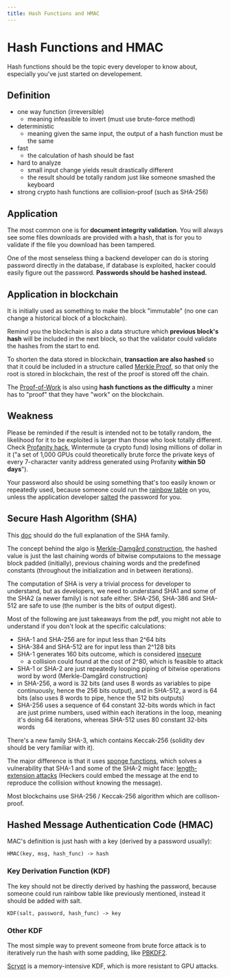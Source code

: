 ```yaml
---
title: Hash Functions and HMAC
---
```


# Hash Functions and HMAC

Hash functions should be the topic every developer to know about, especially
you've just started on developement.

## Definition

- one way function (irreversible)
  - meaning infeasible to invert (must use brute-force method)
- deterministic
  - meaning given the same input, the output of a hash function must be the same
- fast
  - the calculation of hash should be fast
- hard to analyze
  - small input change yields result drastically different
  - the result should be totally random just like someone smashed the keyboard
- strong crypto hash functions are collision-proof (such as SHA-256)

## Application

The most common one is for **document integrity validation**. You will always
see some files downloads are provided with a hash, that is for you to validate
if the file you download has been tampered.

One of the most senseless thing a backend developer can do is storing password
directly in the database, if database is exploited, hacker coould easily figure
out the password. **Passwords should be hashed instead.**

## Application in blockchain

It is initially used as something to make the block "immutable" (no one can
change a historical block of a blockchain).

Remind you the blockchain is also a data structure which **previous block's
hash** will be included in the next block, so that the validator could validate
the hashes from the start to end.

To shorten the data stored in blockchain, **transaction are also hashed** so
that it could be included in a structure called
[Merkle Proof](https://ethereum.org/en/developers/tutorials/merkle-proofs-for-offline-data-integrity/),
so that only the root is stored in blockchain, the rest of the proof is stored
off the chain.

The
[Proof-of-Work](https://ethereum.org/en/developers/docs/consensus-mechanisms/pow/)
is also using **hash functions as the difficulty** a miner has to "proof" that
they have "work" on the blockchain.

## Weakness

Please be reminded if the result is intended not to be totally random, the
likelihood for it to be exploited is larger than those who look totally
different. Check
[Profanity hack](https://halborn.com/explained-the-profanity-address-generator-hack-september-2022/),
Wintermute (a crypto fund) losing millions of dollar in it ("a set of 1,000 GPUs
could theoretically brute force the private keys of every 7-character vanity
address generated using Profanity **within 50 days**").

Your password also should be using something that's too easily known or
repeatedly used, because someone could run the
[rainbow table](https://www.geeksforgeeks.org/understanding-rainbow-table-attack/)
on you, unless the application developer
[salted](https://auth0.com/blog/adding-salt-to-hashing-a-better-way-to-store-passwords/)
the password for you.

## Secure Hash Algorithm (SHA)

This
[doc](https://csrc.nist.gov/csrc/media/publications/fips/180/2/archive/2002-08-01/documents/fips180-2.pdf)
should do the full explanation of the SHA family.

The concept behind the algo is
[Merkle-Damgård construction](https://en.wikipedia.org/wiki/Merkle%E2%80%93Damg%C3%A5rd_construction),
the hashed value is just the last chaining words of bitwise computaions to the
message block padded (initially), previous chaining words and the predefined
constants (throughout the initialization and in between iterations).

The computation of SHA is very a trivial process for developer to understand,
but as developers, we need to understand SHA1 and some of the SHA2 (a newer
family) is not safe either. SHA-256, SHA-386 and SHA-512 are safe to use (the
number is the bits of output digest).

Most of the following are just takeaways from the pdf, you might not able to
understand if you don't look at the specific calculations:

- SHA-1 and SHA-256 are for input less than 2^64 bits
- SHA-384 and SHA-512 are for input less than 2^128 bits
- SHA-1 generates 160 bits outcome, which is considered
  [insecure](https://crypto.stackexchange.com/questions/48289/how-secure-is-sha1-what-are-the-chances-of-a-real-exploit)
  - a collision could found at the cost of 2^80, which is feasible to attack
- SHA-1 or SHA-2 are just repeatedly looping piping of bitwise operations word
  by word (Merkle-Damgård construction)
- in SHA-256, a word is 32 bits (and uses 8 words as variables to pipe
  continuously, hence the 256 bits output), and in SHA-512, a word is 64 bits
  (also uses 8 words to pipe, hence the 512 bits outputs)
- SHA-256 uses a sequence of 64 constant 32-bits words which in fact are just
  prime numbers, used within each iterations in the loop, meaning it's doing 64
  iterations, whereas SHA-512 uses 80 constant 32-bits words

There's a new family SHA-3, which contains Keccak-256 (solidity dev should be
very familiar with it).

The major difference is that it uses
[sponge functions](https://keccak.team/sponge_duplex.html), which solves a
vulnerability that SHA-1 and some of the SHA-2 might face:
[length-extension attacks](https://crypto.stackexchange.com/questions/3978/understanding-the-length-extension-attack)
(Heckers could embed the message at the end to reproduce the collision without
knowing the message).

Most blockchains use SHA-256 / Keccak-256 algorithm which are collison-proof.

## Hashed Message Authentication Code (HMAC)

MAC's definition is just hash with a key (derived by a password usually):

```
HMAC(key, msg, hash_func) -> hash
```

### Key Derivation Function (KDF)

The key should not be directly derived by hashing the password, because someone
could run rainbow table like previously mentioned, instead it should be added
with salt.

```
KDF(salt, password, hash_func) -> key
```

### Other KDF

The most simple way to prevent someone from brute force attack is to iteratively
run the hash with some padding, like
[PBKDF2](https://cryptobook.nakov.com/mac-and-key-derivation/pbkdf2).

[Scrypt](https://cryptobook.nakov.com/mac-and-key-derivation/scrypt) is a
memory-intensive KDF, which is more resistant to GPU attacks.
